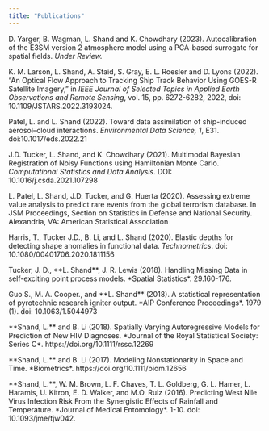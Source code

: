```yaml
---
title: "Publications"
---
```


D. Yarger, B. Wagman, L. Shand and K. Chowdhary (2023). Autocalibration of the E3SM version 2 atmosphere model using a PCA-based surrogate for spatial fields. *Under Review.*

K. M. Larson, L. Shand, A. Staid, S. Gray, E. L. Roesler and D. Lyons (2022). "An Optical Flow Approach to Tracking Ship Track Behavior Using GOES-R Satellite Imagery," in *IEEE Journal of Selected Topics in Applied Earth Observations and Remote Sensing*, vol. 15, pp. 6272-6282, 2022, doi: 10.1109/JSTARS.2022.3193024.

Patel, L. and L. Shand (2022). Toward data assimilation of ship-induced aerosol--cloud interactions. *Environmental Data Science, 1*, E31. doi:10.1017/eds.2022.21

J.D. Tucker, L. Shand, and K. Chowdhary (2021). Multimodal Bayesian Registration of Noisy Functions using Hamiltonian Monte Carlo. *Computational Statistics and Data Analysis*. DOI: 10.1016/j.csda.2021.107298

L. Patel, L. Shand, J.D. Tucker, and G. Huerta (2020). Assessing extreme value analysis to predict rare events from the global terrorism database. In JSM Proceedings, Section on Statistics in Defense and National Security. Alexandria, VA: American Statistical Association

Harris, T., Tucker J.D., B. Li, and L. Shand (2020). Elastic depths for detecting shape anomalies in functional data. *Technometrics*. doi: 10.1080/00401706.2020.1811156

Tucker, J. D., \*\*L. Shand\*\*, J. R. Lewis (2018). Handling Missing Data in self-exciting point process models. \*Spatial Statistics\*. 29.160-176.

Guo S., M. A. Cooper., and \*\*L. Shand\*\* (2018). A statistical representation of pyrotechnic research igniter output. \*AIP Conference Proceedings\*. 1979 (1). doi: 10.1063/1.5044973

\*\*Shand, L.\*\* and B. Li (2018). Spatially Varying Autoregressive Models for Prediction of New HIV Diagnoses. \*Journal of the Royal Statistical Society: Series C\*. https://doi.org/10.1111/rssc.12269

\*\*Shand, L.\*\* and B. Li (2017). Modeling Nonstationarity in Space and Time. \*Biometrics\*. https://doi.org/10.1111/biom.12656

\*\*Shand, L.\*\*, W. M. Brown, L. F. Chaves, T. L. Goldberg, G. L. Hamer, L. Haramis, U. Kitron, E. D. Walker, and M.O. Ruiz (2016). Predicting West Nile Virus Infection Risk From the Synergistic Effects of Rainfall and Temperature. \*Journal of Medical Entomology\*. 1-10. doi: 10.1093/jme/tjw042.
